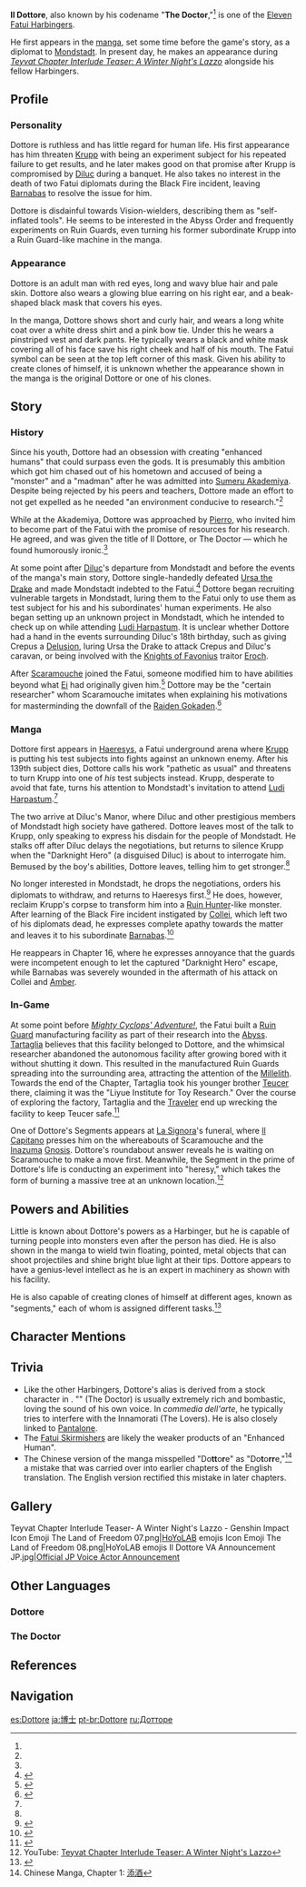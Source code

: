 {{Character Infobox
|image            = <gallery>
NPC Il Dottore.png|Portrait
Character Il Dottore (Manga).png|Manga
</gallery>
|type             = NPC
|name             = Il Dottore
|title            = The Doctor
|title2           = 
|title3           = Wise Doctor<ref name="PF">{{Ref/ArtiSet|Pale Flame}}</ref>
|region           = Sumeru
|region2          = Snezhnaya
|affiliation      = Fatui
|affiliation2     = Eleven Fatui Harbingers
|affiliation3     = Sumeru Akademiya
|affiliationNote3 = Formerly
|voiceEN          = {{w|Mick Wingert}}<ref name="lazzo video description 4">YouTube: [https://youtu.be/TmaAOV4SJNQ Teyvat Chapter Interlude Teaser: A Winter Night's Lazzo] Video Description</ref>
|voiceCN          = {{w|zh:吳磊_(配音演员)|Wu Lei ({{Lang|zh=吴磊|mini=1}})}}<ref>Bilibili: [https://www.bilibili.com/video/BV1mB4y1e7Lh 《原神·提瓦特篇》幕间PV-「冬夜愚戏」] Video Description</ref>
|voiceJP          = {{w|Toshihiko Seki|Seki Toshihiko (関俊彦)}}<ref>Twitter: [https://twitter.com/Genshin_7/status/1546348419945361411&t=lExh-AifcPJDboklbDR8ZA JP VA Announcement]</ref>
|voiceKR          = {{w|ko:박성태|Park Seong-tae (박성태)}}<ref>YouTube: [https://youtu.be/fh8WocgWs3Y?t=182 KR VA Nam Doh-hyeong's Announcement]</ref>
}}
'''Il Dottore''', also known by his codename "'''The Doctor''',"<ref name="lazzo video description 4" /> is one of the [[Eleven Fatui Harbingers]].

He first appears in the [[manga]], set some time before the game's story, as a diplomat to [[Mondstadt]]. In present day, he makes an appearance during ''[https://youtu.be/TmaAOV4SJNQ Teyvat Chapter Interlude Teaser: A Winter Night's Lazzo]'' alongside his fellow Harbingers.

==Profile==
===Personality===
{{Quote|He loves tinkering with old things, it's a... personal passion of his. So, he converted these old ruins into a [[Ruin Guard]] research lab. [...] I can only imagine that he's gotten bored of playing around with them, and has lost interest in this place.|[[Tartaglia]], about Dottore and his research lab in [[Liyue]]}}

Dottore is ruthless and has little regard for human life. His first appearance has him threaten [[Krupp]] with being an experiment subject for his repeated failure to get results, and he later makes good on that promise after Krupp is compromised by [[Diluc]] during a banquet. He also takes no interest in the death of two Fatui diplomats during the Black Fire incident, leaving [[Barnabas]] to resolve the issue for him.

Dottore is disdainful towards Vision-wielders, describing them as "self-inflated tools". He seems to be interested in the Abyss Order and frequently experiments on Ruin Guards, even turning his former subordinate Krupp into a Ruin Guard-like machine in the manga.

===Appearance===
Dottore is an adult man with red eyes, long and wavy blue hair and pale skin. Dottore also wears a glowing blue earring on his right ear, and a beak-shaped black mask that covers his eyes.

In the manga, Dottore shows short and curly hair, and wears a long white coat over a white dress shirt and a pink bow tie. Under this he wears a pinstriped vest and dark pants. He typically wears a black and white mask covering all of his face save his right cheek and half of his mouth. The Fatui symbol can be seen at the top left corner of this mask. Given his ability to create clones of himself, it is unknown whether the appearance shown in the manga is the original Dottore or one of his clones.

==Story==
===History===
Since his youth, Dottore had an obsession with creating "enhanced humans" that could surpass even the gods. It is presumably this ambition which got him chased out of his hometown and accused of being a "monster" and a "madman" after he was admitted into [[Sumeru Akademiya]]. Despite being rejected by his peers and teachers, Dottore made an effort to not get expelled as he needed "an environment conducive to research."<ref name="PF" />

While at the Akademiya, Dottore was approached by [[Pierro]], who invited him to become part of the Fatui with the promise of resources for his research. He agreed, and was given the title of Il Dottore, or The Doctor &mdash; which he found humorously ironic.<ref name="PF" />

At some point after [[Diluc]]'s departure from Mondstadt and before the events of the manga's main story, Dottore single-handedly defeated [[Ursa the Drake]] and made Mondstadt indebted to the Fatui.<ref name="M1">{{Ref/Manga|1}}</ref> Dottore began recruiting vulnerable targets in Mondstadt, luring them to the Fatui only to use them as test subject for his and his subordinates' human experiments. He also began setting up an unknown project in Mondstadt, which he intended to check up on while attending [[Ludi Harpastum]]. It is unclear whether Dottore had a hand in the events surrounding Diluc's 18th birthday, such as giving Crepus a [[Delusion]], luring Ursa the Drake to attack Crepus and Diluc's caravan, or being involved with the [[Knights of Favonius]] traitor [[Eroch]].

After [[Scaramouche]] joined the Fatui, someone modified him to have abilities beyond what [[Ei]] had originally given him.<ref>{{Ref/Quest|Wishes (Quest)}}</ref> Dottore may be the "certain researcher" whom Scaramouche imitates when explaining his motivations for masterminding the downfall of the [[Raiden Gokaden]].<ref>{{Ref/Arti|Calabash of Awakening}}</ref>

===Manga===
Dottore first appears in [[Haeresys]], a Fatui underground arena where [[Krupp]] is putting his test subjects into fights against an unknown enemy. After his 139th subject dies, Dottore calls his work "pathetic as usual" and threatens to turn Krupp into one of ''his'' test subjects instead. Krupp, desperate to avoid that fate, turns his attention to Mondstadt's invitation to attend [[Ludi Harpastum]].<ref name="M1" />

The two arrive at Diluc's Manor, where Diluc and other prestigious members of Mondstadt high society have gathered. Dottore leaves most of the talk to Krupp, only speaking to express his disdain for the people of Mondstadt. He stalks off after Diluc delays the negotiations, but returns to silence Krupp when the "Darknight Hero" (a disguised Diluc) is about to interrogate him. Bemused by the boy's abilities, Dottore leaves, telling him to get stronger.<ref name="M1" />

No longer interested in Mondstadt, he drops the negotiations, orders his diplomats to withdraw, and returns to Haeresys first.<ref>{{Ref/Manga|2}}</ref> He does, however, reclaim Krupp's corpse to transform him into a [[Ruin Hunter]]-like monster. After learning of the Black Fire incident instigated by [[Collei]], which left two of his diplomats dead, he expresses complete apathy towards the matter and leaves it to his subordinate [[Barnabas]].<ref>{{Ref/Manga|9}}</ref>

He reappears in Chapter 16, where he expresses annoyance that the guards were incompetent enough to let the captured "Darknight Hero" escape, while Barnabas was severely wounded in the aftermath of his attack on Collei and [[Amber]].

===In-Game===
At some point before ''[[Mighty Cyclops' Adventure!]]'', the Fatui built a [[Ruin Guard]] manufacturing facility as part of their research into the [[Abyss]]. [[Tartaglia]] believes that this facility belonged to Dottore, and the whimsical researcher abandoned the autonomous facility after growing bored with it without shutting it down. This resulted in the manufactured Ruin Guards spreading into the surrounding area, attracting the attention of the [[Millelith]]. Towards the end of the Chapter, Tartaglia took his younger brother [[Teucer]] there, claiming it was the "Liyue Institute for Toy Research." Over the course of exploring the factory, Tartaglia and the [[Traveler]] end up wrecking the facility to keep Teucer safe.<ref>{{Ref/Quest|Defender of Childhood Dreams}}</ref>

One of Dottore's Segments appears at [[La Signora]]'s funeral, where [[Il Capitano]] presses him on the whereabouts of Scaramouche and the [[Inazuma]] [[Gnosis]]. Dottore's roundabout answer reveals he is waiting on Scaramouche to make a move first. Meanwhile, the Segment in the prime of Dottore's life is conducting an experiment into "heresy," which takes the form of burning a massive tree at an unknown location.<ref>YouTube: [https://youtu.be/TmaAOV4SJNQ Teyvat Chapter Interlude Teaser: A Winter Night's Lazzo]</ref>

==Powers and Abilities==
Little is known about Dottore's powers as a Harbinger, but he is capable of turning people into monsters even after the person has died. He is also shown in the manga to wield twin floating, pointed, metal objects that can shoot projectiles and shine bright blue light at their tips. Dottore appears to have a genius-level intellect as he is an expert in machinery as shown with his facility.

He is also capable of creating clones of himself at different ages, known as "segments," each of whom is assigned different tasks.<ref>{{Ref/VO|Tartaglia|About The Doctor}}</ref>

==Character Mentions==
{{Character Mentions}}

==Trivia==
* Like the other Harbingers, Dottore's alias is derived from a stock character in ''{{w|commedia dell'arte}}''. "{{w|Il Dottore}}" (The Doctor) is usually extremely rich and bombastic, loving the sound of his own voice. In ''commedia dell'arte'', he typically tries to interfere with the Innamorati (The Lovers). He is also closely linked to [[Pantalone]].
*The [[Fatui Skirmishers]] are likely the weaker products of an "Enhanced Human".
* The Chinese version of the manga misspelled "Do'''tt'''o'''r'''e" as "Do'''t'''o'''rr'''e,"<ref>Chinese Manga, Chapter 1: [https://ys.mihoyo.com/main/manga/detail/191 添酒]</ref> a mistake that was carried over into earlier chapters of the English translation. The English version rectified this mistake in later chapters.

==Gallery==
<gallery hideaddbutton="true" captionalign="center">
Teyvat Chapter Interlude Teaser- A Winter Night's Lazzo - Genshin Impact
Icon Emoji The Land of Freedom 07.png|[[HoYoLAB]] emojis
Icon Emoji The Land of Freedom 08.png|HoYoLAB emojis
Il Dottore VA Announcement JP.jpg|[https://twitter.com/Genshin_7/status/1546348419945361411 Official JP Voice Actor Announcement]
</gallery>

==Other Languages==
===Dottore===
{{Other Languages
|en       = Dottore
|zhs      = 多托雷
|zhs_rm   = Duōtuōléi
|zht      = 多托雷
|zht_rm   = Duōtuōléi
|ja       = ドットーレ
|ja_rm    = Dottoore
|ko       = 도토레
|ko_rm    = Dotore
|es       = Dottore
|fr       = Il Dottore
|ru       = Дотторе
|th       = Il Dottore
|vi       = Il Dottore
|de       = Il Dottore
|id       = Il Dottore
|pt       = Il Dottore
}}

===The Doctor===
{{Other Languages/2
|en      = The Doctor
|zhs     = 博士
|zhs_rm  = Bóshì
|zht     = 博士
|zht_rm  = Bóshì
|zh_tl   = Doctor<ref group=• name=doctorate>As in someone with a doctorate, not a medical practitioner.</ref>
|ja      = {{Rubi|博|はか|士|せ}}<ref>{{Ref/Quest|Defender of Childhood Dreams|note=Japanese Voice-Over}}</ref>
|ja_rm   = Hakase
|ja_tl   = Doctor<ref group=• name=doctorate />
|ko      = {{tt|박사|博士}}
|ko_rm   = Baksa
|ko_tl   = Doctor<ref group=• name=doctorate />
|es      = El Doctor
|es_tl   = The Doctor
|fr      = Médecin
|fr_tl   = Doctor<ref group=• name=physician >As in the medical practitioner, not someone with a doctorate.</ref>
|ru      = Доктор
|ru_tl   = The Doctor<ref group=• name=doctorate />
|th      = The Doctor
|vi      = The Doctor
|de      = Doktor
|de_tl   = Doctor
|id      = The Doctor
|pt      = Doutor
|pt_tl   = Doctor
}}

==References==
{{Reflist|2}}

==Navigation==
{{Fatui Navbox}}
{{Faction Navbox}}

[[es:Dottore]]
[[ja:博士]]
[[pt-br:Dottore]]
[[ru:Дотторе]]